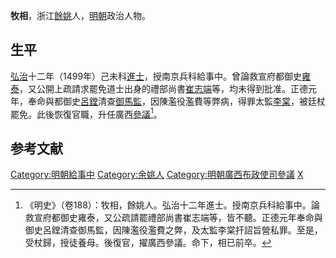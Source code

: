'''牧相'''，浙江[[餘姚|餘姚]]人，[[明朝|明朝]]政治人物。

==生平==
[[弘治_(明朝)|弘治]]十二年（1499年）己未科[[進士|進士]]，授南京兵科給事中。曾論救宣府都御史[[雍泰|雍泰]]，又公開上疏請求罷免道士出身的禮部尚書[[崔志端|崔志端]]等，均未得到批准。正德元年，奉命與都御史[[呂鏜|呂鏜]]清查[[御馬監|御馬監]]，因陳濫役濫費等弊病，得罪太監[[李棠|李棠]]，被廷杖罷免。此後恢復官職，升任廣西[[參議|參議]]<ref>《明史》（卷188）：牧相，餘姚人。弘治十二年進士。授南京兵科給事中。論救宣府都御史雍泰，又公疏請罷禮部尚書崔志端等，皆不聽。正德元年奉命與御史呂鏜清查御馬監，因陳濫役濫費之弊，及太監李棠扞詔旨營私罪。至是，受杖歸，授徒養母。後復官，擢廣西參議。命下，相已前卒。</ref>。

==参考文献==
{{reflist}}

{{明朝人物小作品}}
{{弘治十二年己未科殿試金榜}}
{{DEFAULTSORT:Mu牧}}
[[Category:明朝給事中|Category:明朝給事中]]
[[Category:余姚人|Category:余姚人]]
[[Category:明朝廣西布政使司參議|Category:明朝廣西布政使司參議]]
[[Category:牧姓|X]]
